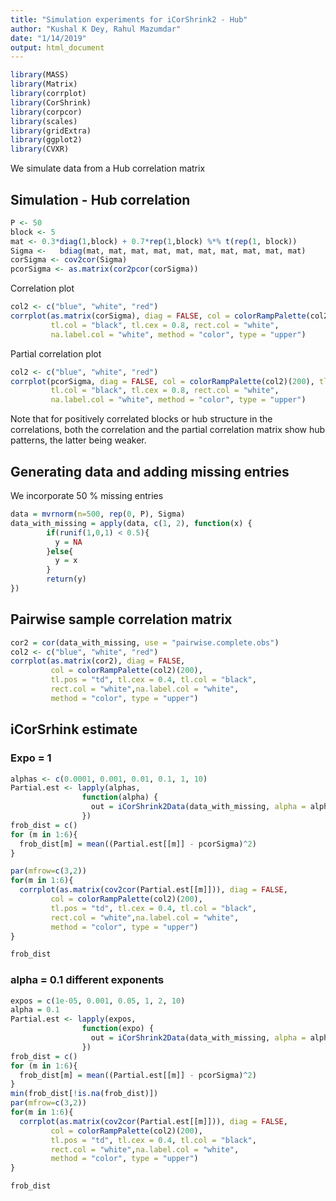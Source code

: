 ```yaml
---
title: "Simulation experiments for iCorShrink2 - Hub"
author: "Kushal K Dey, Rahul Mazumdar"
date: "1/14/2019"
output: html_document
---
```


```r
library(MASS) 
library(Matrix)
library(corrplot)
library(CorShrink)
library(corpcor)
library(scales)
library(gridExtra)
library(ggplot2)
library(CVXR)
```


We simulate data from a Hub correlation matrix

## Simulation - Hub correlation

```r
P <- 50
block <- 5
mat <- 0.3*diag(1,block) + 0.7*rep(1,block) %*% t(rep(1, block))
Sigma <-   bdiag(mat, mat, mat, mat, mat, mat, mat, mat, mat, mat)
corSigma <- cov2cor(Sigma)
pcorSigma <- as.matrix(cor2pcor(corSigma))
```

Correlation plot

```r
col2 <- c("blue", "white", "red")
corrplot(as.matrix(corSigma), diag = FALSE, col = colorRampPalette(col2)(200), tl.pos = "td", 
         tl.col = "black", tl.cex = 0.8, rect.col = "white", 
         na.label.col = "white", method = "color", type = "upper")
```

Partial correlation plot

```r
col2 <- c("blue", "white", "red")
corrplot(pcorSigma, diag = FALSE, col = colorRampPalette(col2)(200), tl.pos = "td", 
         tl.col = "black", tl.cex = 0.8, rect.col = "white", 
         na.label.col = "white", method = "color", type = "upper")
```

Note that for positively correlated blocks or hub structure in the correlations, both the correlation and the partial correlation matrix show hub patterns, the latter being weaker.

##  Generating data and adding missing entries

We incorporate 50 % missing entries

```r
data = mvrnorm(n=500, rep(0, P), Sigma)
data_with_missing = apply(data, c(1, 2), function(x) {
        if(runif(1,0,1) < 0.5){
          y = NA
        }else{
          y = x
        }
        return(y)
})
```

## Pairwise sample correlation matrix

```r
cor2 = cor(data_with_missing, use = "pairwise.complete.obs")
col2 <- c("blue", "white", "red")
corrplot(as.matrix(cor2), diag = FALSE,
         col = colorRampPalette(col2)(200),
         tl.pos = "td", tl.cex = 0.4, tl.col = "black",
         rect.col = "white",na.label.col = "white",
         method = "color", type = "upper")
```

## iCorSrhink estimate

### Expo = 1

```r
alphas <- c(0.0001, 0.001, 0.01, 0.1, 1, 10)
Partial.est <- lapply(alphas,
                function(alpha) {
                  out = iCorShrink2Data(data_with_missing, alpha = alpha)
                })
frob_dist = c()
for (m in 1:6){
  frob_dist[m] = mean((Partial.est[[m]] - pcorSigma)^2)
}
```

```r
par(mfrow=c(3,2))
for(m in 1:6){
  corrplot(as.matrix(cov2cor(Partial.est[[m]])), diag = FALSE,
         col = colorRampPalette(col2)(200),
         tl.pos = "td", tl.cex = 0.4, tl.col = "black",
         rect.col = "white",na.label.col = "white",
         method = "color", type = "upper")
}
```

```r
frob_dist
```


### alpha = 0.1 different exponents

```r
expos = c(1e-05, 0.001, 0.05, 1, 2, 10)
alpha = 0.1
Partial.est <- lapply(expos,
                function(expo) {
                  out = iCorShrink2Data(data_with_missing, alpha = alpha, expo = expo)
                })
frob_dist = c()
for (m in 1:6){
  frob_dist[m] = mean((Partial.est[[m]] - pcorSigma)^2)
}
min(frob_dist[!is.na(frob_dist)])
par(mfrow=c(3,2))
for(m in 1:6){
  corrplot(as.matrix(cov2cor(Partial.est[[m]])), diag = FALSE,
         col = colorRampPalette(col2)(200),
         tl.pos = "td", tl.cex = 0.4, tl.col = "black",
         rect.col = "white",na.label.col = "white",
         method = "color", type = "upper")
}
```

```r
frob_dist
```

